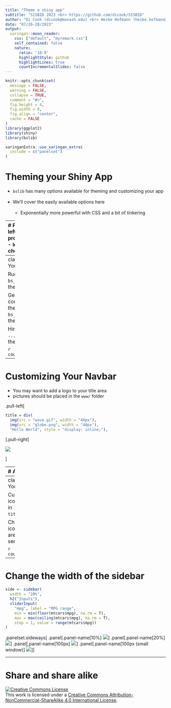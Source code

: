 ```yaml
---
title: "Theme a shiny app"
subtitle: "SISBID 2023 <br> https://github.com/dicook/SISBID"
author: "Di Cook (dicook@monash.edu) <br> Heike Hofmann (heike.hofmann@gmail.com) <br> Susan Vanderplas (susan.vanderplas@unl.edu) "
date: "07/26-28/2023"
output:
  xaringan::moon_reader:
    css: ["default", "myremark.css"]
    self_contained: false
    nature:
      ratio: '16:9'
      highlightStyle: github
      highlightLines: true
      countIncrementalSlides: false
---
```


```r
knitr::opts_chunk$set(
  message = FALSE,
  warning = FALSE,
  collapse = TRUE,
  comment = "#>",
  fig.height = 4,
  fig.width = 8,
  fig.align = "center",
  cache = FALSE
)
library(ggplot2)
library(shiny)
library(bslib)

xaringanExtra::use_xaringan_extra(
  include = c("panelset")
)
```

# Theming your Shiny App

- `bslib` has many options available for theming and customizing your app <br/><br/>
- We'll cover the easily available options here<br/><br/>
    - Exponentially more powerful with CSS and a bit of tinkering

---
# Preset Themes
.pull-left[
- Bootswatch provides preset themes
- `bs_themer()` lets you choose interactively

.center.large[`bs_themer.R`]
].pull-right[
.panelset.sideways[
.panel[.panel-name[default]
![](bs_themer.png)
]
.panel[.panel-name[flatly]
![](bs_themer_flatly.png)
]
.panel[.panel-name[darkly]
![](bs_themer_darkly.png)
]
]
]

---
class: inverse middle
# Your Turn

Run the code in `bs_themer.R` and pick a theme you like. 

Get the console output corresponding to that theme and modify `bs_themed.R` to use your theme code.

Hint: Use the `theme = ...` argument in one of the `page_xxx` functions.


`r countdown::countdown(5)`

---
# Customizing Your Navbar

- You may want to add a logo to your title area
- pictures should be placed in the `www/` folder

.pull-left[
```r
title = div(
  img(src = "wave.gif", width = "40px"),
  img(src = "globe.png", width = "40px"),
  "Hello World", style = "display: inline;"),
```
].pull-right[

![](title_image.png)

]

---
# Adding Icons

- You can add icons to your `nav_panels()` with the `icon` argument
    - [Bootstrap Icons](https://icons.getbootstrap.com/) 
    - Match the version of Bootstrap your app uses
    

.pull-left[
```r
nav_panel(
  title = "Dashboard", body, 
  icon = bs_icon("bar-chart", a11y = "deco") 
  # marks icon as decorative for screen readers
),
```
].pull-right[
![](navbar-icon.png)
]

---
class: inverse middle
# Your Turn

Customize the title and icons on the `nav_panels` in `title_customization.R`.

Choose appropriate icons and decide if they are decorative or semantic. 

`r countdown::countdown(5)`

---
# Change the width of the sidebar

```r
side <- sidebar(
  width = "20%",
  h2("Inputs"),
  sliderInput(
    "mpg", label = "MPG range",
    min = min(floor(mtcars$mpg), na.rm = T),
    max = max(ceiling(mtcars$mpg), na.rm = T),
    step = 1, value = range(mtcars$mpg))
)
```

.panelset.sideways[
.panel[.panel-name[10%]
![](sidebar-10.png)
]
.panel[.panel-name[20%]
![](sidebar-20.png)
]
.panel[.panel-name[100px]
![](sidebar-100px.png)
]
.panel[.panel-name[100px (small window)]
![](sidebar-100px-2.png)
]
]



---
# Share and share alike

<a rel="license" href="http://creativecommons.org/licenses/by-nc-sa/4.0/"><img alt="Creative Commons License" style="border-width:0" src="https://i.creativecommons.org/l/by-nc-sa/4.0/88x31.png" /></a><br />This work is licensed under a <a rel="license" href="http://creativecommons.org/licenses/by-nc-sa/4.0/">Creative Commons Attribution-NonCommercial-ShareAlike 4.0 International License</a>.

